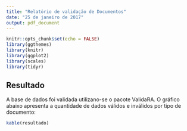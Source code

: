 ```yaml
---
title: "Relatório de validação de Documentos"
date: "25 de janeiro de 2017"
output: pdf_document
---
```


```r
knitr::opts_chunk$set(echo = FALSE)
library(ggthemes)
library(knitr)
library(ggplot2)
library(scales)
library(tidyr)
```
## Resultado

A base de dados foi validada utilizano-se o pacote ValidaRA. O gráfico abaixo apresenta a quantidade
de dados válidos e inválidos por tipo de documento:


```r
kable(resultado)

```

